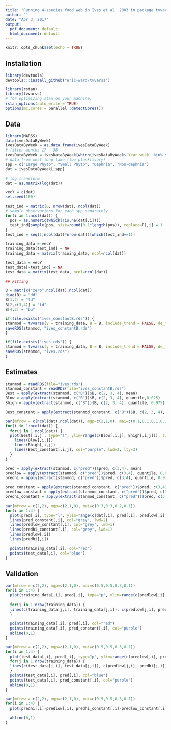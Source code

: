 ```yaml
---
title: "Running 4-species food web in Ives et al. 2003 in package tvvarss"
author: ''
date: "Apr 3, 2017"
output:
  pdf_document: default
  html_document: default
---
```


```r
knitr::opts_chunk$set(echo = TRUE)
```

## Installation

```r
library(devtools)
devtools:::install_github("eric-ward/tvvarss")
```

```r
library(rstan)
library(tvvarss)
# for optimizing stan on your machine,
rstan_options(auto_write = TRUE)
options(mc.cores = parallel::detectCores())
```

## Data

```r
library(MARSS)
data(ivesDataByWeek)
ivesDataByWeek = as.data.frame(ivesDataByWeek)
# filter months 17 - 38
ivesDataByWeek = ivesDataByWeek[which(ivesDataByWeek$`Year week` %in% seq(17,37)),]
# data from west long lake (low planktivory)
spp = c("Large Phyto", "Small Phyto", "Daphnia", "Non-daphnia")
dat = ivesDataByWeek[,spp]

# log transform
dat = as.matrix(log(dat))
```

```r
vecY = c(dat)
set.seed(100)

test_ind = matrix(0, nrow(dat), ncol(dat))
# sample observations for each spp separately
for(i in 1:ncol(dat)) {
  pos = as.numeric(which(!is.na(dat[,i])))
  test_ind[sample(pos, size=round(0.1*length(pos)), replace=F),i] = 1
}
test_ind = seq(1,ncol(dat)*nrow(dat))[which(test_ind==1)]

training_data = vecY
training_data[test_ind] = NA
training_data = matrix(training_data, ncol=ncol(dat))

test_data = vecY
test_data[-test_ind] = NA
test_data = matrix(test_data, ncol=ncol(dat))
```


```r
## Fitting

B = matrix("zero",ncol(dat),ncol(dat))
diag(B) = "dd"
B[1,2] = "td"
B[2,c(3,4)] = "td"
B[4,2] = "bu"
```

```r
if(file.exists("ives_constantB.rds")) {
stanmod = tvvarss(y = training_data, B = B, include_trend = FALSE, de_mean = TRUE, x0 = NULL, shared_q = NULL, shared_r = NULL, shared_u = NULL, mcmc_iter = 3000, mcmc_warmup = 2000, mcmc_thin = 1, mcmc_chain = 3, dynamicB=FALSE)
saveRDS(stanmod, "ives_constantB.rds")
}

if(file.exists("ives.rds")) {
stanmod = tvvarss(y = training_data, B = B, include_trend = FALSE, de_mean = TRUE, x0 = NULL, shared_q = NULL, shared_r = NULL, shared_u = NULL, mcmc_iter = 3000, mcmc_warmup = 2000, mcmc_thin = 1, mcmc_chain = 3)
saveRDS(stanmod, "ives.rds")
}
```

## Estimates

```r
stanmod = readRDS(file="ives.rds")
stanmod_constant = readRDS(file="ives_constantB.rds")
Best = apply(extract(stanmod, c("B"))$B, c(2, 3, 4), mean)
Blow = apply(extract(stanmod, c("B"))$B, c(2, 3, 4), quantile,0.025)
Bhigh = apply(extract(stanmod, c("B"))$B, c(2, 3, 4), quantile, 0.975)

Best_constant = apply(extract(stanmod_constant, c("B"))$B, c(2, 3, 4), mean)

par(mfrow = c(ncol(dat),ncol(dat)), mgp=c(2,1,0), mai=c(0.1,0.1,0.1,0.1))
for(i in 1:ncol(dat)) {
  for(j in 1:ncol(dat)) {
  plot(Best[,i,j], type="l", ylim=range(c(Blow[,i,j], Bhigh[,i,j])), lwd=3)
    lines(Blow[,i,j])
    lines(Bhigh[,i,j])
    lines(Best_constant[,i,j], col="purple", lwd=2, lty=3)
  }
}
```
 
\break

```r
pred = apply(extract(stanmod, c("pred"))$pred, c(3,4), mean)
predlow = apply(extract(stanmod, c("pred"))$pred, c(3,4), quantile, 0.025)
predhi = apply(extract(stanmod, c("pred"))$pred, c(3,4), quantile, 0.975)

pred_constant = apply(extract(stanmod_constant, c("pred"))$pred, c(3,4), mean)
predlow_constant = apply(extract(stanmod_constant, c("pred"))$pred, c(3,4), quantile, 0.025)
predhi_constant = apply(extract(stanmod_constant, c("pred"))$pred, c(3,4), quantile, 0.975)

par(mfrow = c(2,2), mgp=c(2,1,0), mai=c(0.3,0.3,0.2,0.1))
for(i in 1:4) {
  plot(pred[,i], type="l", ylim=range(c(dat[,i], pred[,i], predlow[,i], predhi[,i]), na.rm=T), lwd=2, main = spp[i])
  lines(pred_constant[,i], col="grey", lwd=2)
  lines(predlow_constant[,i], col="grey", lwd=1)
  lines(predhi_constant[,i], col="grey", lwd=1)  
  lines(predlow[,i])
  lines(predhi[,i])  
  
  points(training_data[,i], col="red")
  points(test_data[,i], col="blue")
}
```

\break  

## Validation

```r
par(mfrow = c(2,2), mgp=c(2,1,0), mai=c(0.5,0.5,0.3,0.1))
for(i in 1:4) {
  plot(training_data[,i], pred[,i], type="p", ylim=range(c(predlow[,i], pred[,i], predhi[,i]), na.rm=T), ylab="Predicted", xlab="Observed",col="white", main=spp[i])
  
  for(j in 1:nrow(training_data)) {
  lines(c(training_data[j,i], training_data[j,i]), c(predlow[j,i], predhi[j,i]), col="grey")
  }
  
  points(training_data[,i], pred[,i], col="red")
  points(training_data[,i], pred_constant[,i], col="purple")
  abline(0,1)
}
```


```r

par(mfrow = c(2,2), mgp=c(2,1,0), mai=c(0.5,0.5,0.3,0.1))
for(i in 1:4) {
  plot(test_data[,i], pred[,i], type="p", ylim=range(c(predlow[,i], pred[,i], predhi[,i]), na.rm=T), ylab="Predicted", xlab="Observed",col="white", main=spp[i])
  for(j in 1:nrow(training_data)) {
  lines(c(test_data[j,i], test_data[j,i]), c(predlow[j,i], predhi[j,i]), col="grey")
  }
  points(test_data[,i], pred[,i], col="blue")
  points(test_data[,i], pred_constant[,i], col="purple")
  abline(0,1)
}
```


```r

par(mfrow = c(2,2), mgp=c(2,1,0), mai=c(0.5,0.5,0.3,0.1))
for(i in 1:4) {
  plot(predhi[,i]-predlow[,i], predhi_constant[,i]-predlow_constant[,i], type="p", xlab="Dynamic B", ylab="Static B", main=spp[i])
  
  abline(0,1)
}
```
